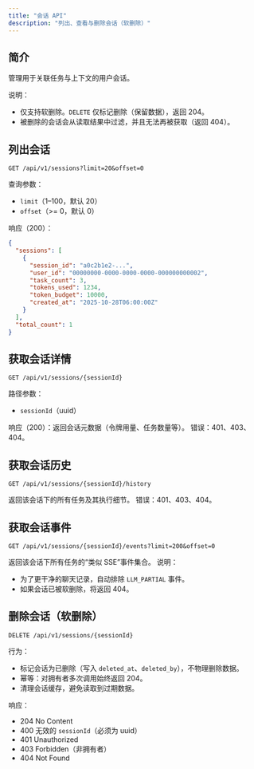 ```yaml
---
title: "会话 API"
description: "列出、查看与删除会话（软删除）"
---
```


## 简介

管理用于关联任务与上下文的用户会话。

说明：
- 仅支持软删除。`DELETE` 仅标记删除（保留数据），返回 204。
- 被删除的会话会从读取结果中过滤，并且无法再被获取（返回 404）。

## 列出会话

```
GET /api/v1/sessions?limit=20&offset=0
```

查询参数：
- `limit`（1–100，默认 20）
- `offset`（>= 0，默认 0）

响应（200）：
```json
{
  "sessions": [
    {
      "session_id": "a0c2b1e2-...",
      "user_id": "00000000-0000-0000-0000-000000000002",
      "task_count": 3,
      "tokens_used": 1234,
      "token_budget": 10000,
      "created_at": "2025-10-28T06:00:00Z"
    }
  ],
  "total_count": 1
}
```

## 获取会话详情

```
GET /api/v1/sessions/{sessionId}
```

路径参数：
- `sessionId`（uuid）

响应（200）：返回会话元数据（令牌用量、任务数量等）。
错误：401、403、404。

## 获取会话历史

```
GET /api/v1/sessions/{sessionId}/history
```

返回该会话下的所有任务及其执行细节。
错误：401、403、404。

## 获取会话事件

```
GET /api/v1/sessions/{sessionId}/events?limit=200&offset=0
```

返回该会话下所有任务的“类似 SSE”事件集合。
说明：
- 为了更干净的聊天记录，自动排除 `LLM_PARTIAL` 事件。
- 如果会话已被软删除，将返回 404。

## 删除会话（软删除）

```
DELETE /api/v1/sessions/{sessionId}
```

行为：
- 标记会话为已删除（写入 `deleted_at`、`deleted_by`），不物理删除数据。
- 幂等：对拥有者多次调用始终返回 204。
- 清理会话缓存，避免读取到过期数据。

响应：
- 204 No Content
- 400 无效的 `sessionId`（必须为 uuid）
- 401 Unauthorized
- 403 Forbidden（非拥有者）
- 404 Not Found

